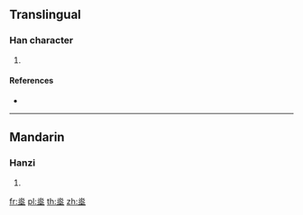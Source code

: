 ==Translingual==

===Han character===
{{Han char|rn=86|rad=火|as=07|sn=11|four=|canj=FFG}}

# {{defn|Han|sort=火07}}

====References====
* {{Han ref|kx=0672.060|dkj=19061|hdz=32205.130|uh=70FE|ud=28926}}

----

==Mandarin==

===Hanzi===
{{cmn-hanzi|pin=[[chì]] ([[chi4]])|wg=ch'ih<sup>4</sup>}}

# {{defn|lang=cmn|sort=火07}}

[[fr:烾]]
[[pl:烾]]
[[th:烾]]
[[zh:烾]]